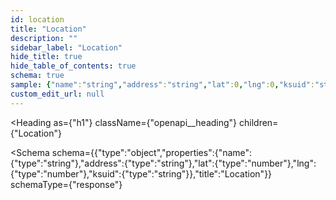 ```yaml
---
id: location
title: "Location"
description: ""
sidebar_label: "Location"
hide_title: true
hide_table_of_contents: true
schema: true
sample: {"name":"string","address":"string","lat":0,"lng":0,"ksuid":"string"}
custom_edit_url: null
---
```



<Heading
  as={"h1"}
  className={"openapi__heading"}
  children={"Location"}
>
</Heading>





<Schema
  schema={{"type":"object","properties":{"name":{"type":"string"},"address":{"type":"string"},"lat":{"type":"number"},"lng":{"type":"number"},"ksuid":{"type":"string"}},"title":"Location"}}
  schemaType={"response"}
>
  
</Schema>
            